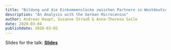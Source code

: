 ---
title: "Bildung und die Einkommenslücke zwischen Partnern in Westdeutschland, 1976-2011"
description: "An Analysis with the German Microcensus"
author: Andreas Haupt, Susanne Strauß & Anna-Theresa Saile
date: 2020-03-04
publishdate: 2020-03-02
---

Slides for the talk: 
[**Slides**](/Vortrag/FamSek/VortragHaupt.html)

